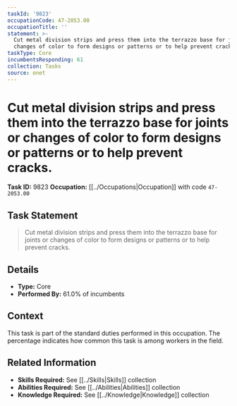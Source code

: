 ```yaml
---
taskId: '9823'
occupationCode: 47-2053.00
occupationTitle: ''
statement: >-
  Cut metal division strips and press them into the terrazzo base for joints or
  changes of color to form designs or patterns or to help prevent cracks.
taskType: Core
incumbentsResponding: 61
collection: Tasks
source: onet
---
```

# Cut metal division strips and press them into the terrazzo base for joints or changes of color to form designs or patterns or to help prevent cracks.

**Task ID:** 9823
**Occupation:** [[../Occupations|Occupation]] with code `47-2053.00`

## Task Statement

> Cut metal division strips and press them into the terrazzo base for joints or changes of color to form designs or patterns or to help prevent cracks.

## Details

- **Type:** Core
- **Performed By:** 61.0% of incumbents

## Context

This task is part of the standard duties performed in this occupation. The percentage indicates how common this task is among workers in the field.

## Related Information

- **Skills Required:** See [[../Skills|Skills]] collection
- **Abilities Required:** See [[../Abilities|Abilities]] collection
- **Knowledge Required:** See [[../Knowledge|Knowledge]] collection
